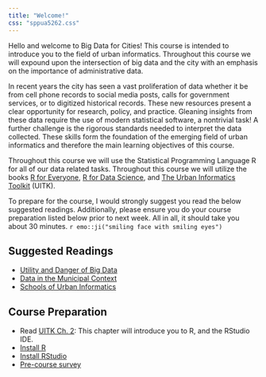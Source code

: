 ```yaml
---
title: "Welcome!"
css: "sppua5262.css"
---
```



Hello and welcome to Big Data for Cities! This course is intended to introduce you to the field of urban informatics. Throughout this course we will expound upon the intersection of big data and the city with an emphasis on the importance of administrative data. 

In recent years the city has seen a vast proliferation of data whether it be from cell phone records to social media posts, calls for government services, or to digitized historical records. These new resources present a clear opportunity for research, policy, and practice. Gleaning insights from these data require the use of modern statistical software, a nontrivial task! A further challenge is the rigorous standards needed to interpret the data collected. These skills form the foundation of the emerging field of urban informatics and therefore the main learning objectives of this course.

Throughout this course we will use the Statistical Programming Language R for all of our data related tasks. Throughout this course we will utilize the books [R for Everyone](https://www.amazon.com/Everyone-Advanced-Analytics-Graphics-Addison-Wesley/dp/013454692X/ref=as_li_ss_tl?ie=UTF8&linkCode=sl1&tag=jareland08-20&linkId=8dd2591a6d4ff629f1afb6015d3d9095), [R for Data Science](https://r4ds.had.co.nz), and [The Urban Informatics Toolkit](https://ui.josiahparry.com) (UITK).

To prepare for the course, I would strongly suggest you read the below suggested readings. Additionally, please ensure you do your course preparation listed below prior to next week. All in all, it should take you about 30 minutes. `r emo::ji("smiling face with smiling eyes")`

## Suggested Readings 

- [Utility and Danger of Big Data ](https://ui.josiahparry.com/the-utility-and-danger-of-big-data.html)
- [Data in the Municipal Context](https://ui.josiahparry.com/data-in-the-municipal-context.html)
- [Schools of Urban Informatics](https://ui.josiahparry.com/approaches-to-and-schools-of-urban-informatics.html)

## Course Preparation

- Read [UITK Ch. 2](https://ui.josiahparry.com/the-basics.html): This chapter will introduce you to R, and the RStudio IDE. 
- [Install R](https://cran.r-project.org/)
- [Install RStudio](https://rstudio.com/products/rstudio/download/#download)
- [Pre-course survey](tbd)

